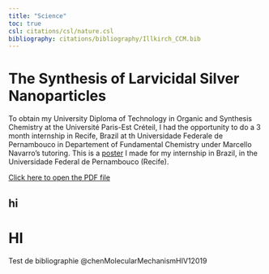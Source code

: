 ---
title: "Science"
toc: true
csl: citations/csl/nature.csl
bibliography: citations/bibliography/Illkirch_CCM.bib
---
# The Synthesis of Larvicidal Silver Nanoparticles
To obtain my University Diploma of Technology in Organic and Synthesis Chemistry at the Université Paris-Est Créteil, I had the opportunity to do a 3 month internship in Recife, Brazil at th Universidade Federale de Pernambouco in Departement of Fundamental Chemistry under Marcello Navarro's tutoring. 
This is a [poster](https://martinbagar.github.io/documents/poster_stage-bresil.pdf) I made for my internship in Brazil, in the Universidade Federal de Pernambouco (Recife).

<a href="documents/poster_stage-bresil.pdf" target="_blank">Click here to open the PDF file</a>


## hi

# HI 
Test de bibliographie @chenMolecularMechanismHIV12019